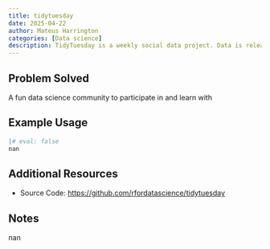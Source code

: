 ```yaml
---
title: tidytuesday
date: 2025-04-22
author: Mateus Harrington
categories: [Data science]
description: TidyTuesday is a weekly social data project. Data is released weekly, and folk share their approaches for analysing it
---
```


## Problem Solved
A fun data science community to participate in and learn with

## Example Usage
```r
|# eval: false
nan
```

## Additional Resources
- Source Code: [https://github.com/rfordatascience/tidytuesday](https://github.com/rfordatascience/tidytuesday)

## Notes
nan
